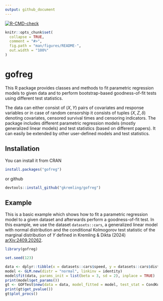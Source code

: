 ```yaml
---
output: github_document
---
```


<!-- README.md is generated from README.Rmd. Please edit that file -->

<!-- badges: start -->
[![R-CMD-check](https://github.com/gkremling/gofreg/actions/workflows/R-CMD-check.yaml/badge.svg)](https://github.com/gkremling/gofreg/actions/workflows/R-CMD-check.yaml)
<!-- badges: end -->

```r
knitr::opts_chunk$set(
  collapse = TRUE,
  comment = "#>",
  fig.path = "man/figures/README-",
  out.width = "100%"
)
```

# gofreg

This R package provides classes and methods to fit parametric regression models
to given data and to perform bootstrap-based goodness-of-fit tests using
different test statistics.

The data can either consist of $(X,Y)$ pairs of covariates and response 
variables or in case of random censorship it consists of tuples $(X, Z, \delta)$ 
denoting covariates, censored survival times and censoring indicators. The 
package includes different parametric regression models (mostly generalized 
linear models) and test statistics (based on different papers). It can easily be 
extended by other user-defined models and test statistics. 

## Installation

You can install it from CRAN

```r
install.packages("gofreg")
```

or github

``` r
devtools::install_github("gkremling/gofreg")
```

## Example

This is a basic example which shows how to fit a parametric regression model to 
a given dataset and afterwards perform a goodness-of-fit test. In this example, 
we use the dataset `datasets::cars`, a generalized linear model with normal 
distribution and the conditional Kolmogorov test statistic of the marginal 
distribution of $Y$ defined in Kremling & Dikta (2024) [arXiv:2409.20262](https://arxiv.org/abs/2409.20262).

```r
library(gofreg)

set.seed(123)

data <- dplyr::tibble(x = datasets::cars$speed, y = datasets::cars$dist)
model <- GLM.new(distr = "normal", linkinv = identity)
model$fit(data, params_init = list(beta = 3, sd = 2), inplace = TRUE)
print(model$get_params())
gt <- GOFTest$new(data = data, model_fitted = model, test_stat = CondKolmY$new(), nboot = 100)
print(gt$get_pvalue())
gt$plot_procs()
```
